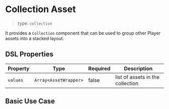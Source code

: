 
<Meta of={CollectionStories} />

# Collection Asset

> type: `collection`

It provides a `Collection` component that can be used to group other Player assets into a stacked layout.

## DSL Properties

| Property | Type | Required | Description |
| --- | --- | --- | --- |
| `values` | `Array<AssetWrapper>` | false | list of assets in the collection |

## Basic Use Case

<Canvas of={CollectionStories.Basic} />
